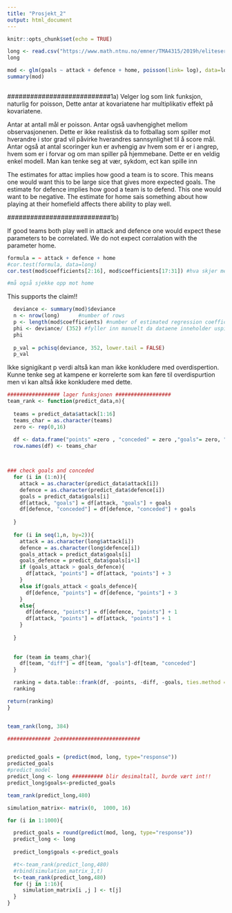 ```yaml
---
title: "Prosjekt_2"
output: html_document
---
```


```r
knitr::opts_chunk$set(echo = TRUE)
```


```r
long <- read.csv("https://www.math.ntnu.no/emner/TMA4315/2019h/eliteserie.csv")
long

mod <- glm(goals ~ attack + defence + home, poisson(link= log), data=long ) #log natural choice of link funk
summary(mod)
 

```
###########################1a)
Velger log som link funksjon, naturlig for poisson, Dette antar at kovariatene har multiplikativ effekt på kovariatene. 

Antar at antall mål er poisson. 
Antar også uavhengighet mellom observasjonenen. Dette er ikke realistisk da to fotballag som spiller mot hverandre i stor grad vil påvirke hverandres sannsynlighet til å score mål. 
Antar også at antal scoringer kun er avhengig av hvem som er er i angrep, hvem som er i forvar og om man spiller på hjemmebane. Dette er en veldig enkel modell. Man kan tenke seg at vær, sykdom, ect kan spille inn


The estimates for attac implies how good a team is to score. This means one would want this to be large sice that gives more expected goals. 
The estimate for defence implies how good a team is to defend. This one would want to be negative. 
The estimate for home sais something about how playing at their homefield affects there ability to play well. 


###########################1b)

If good teams both play well in attack and defence one would expect these parameters to be correlated. We do not expect corralation with the parameter home. 

```r
formula = ~ attack + defence + home
#cor.test(formula, data=long)
cor.test(mod$coefficients[2:16], mod$coefficients[17:31]) #hva skjer med dummi parameteren.

#må også sjekke opp mot home
```


This supports the claim!!

```r
  deviance <- summary(mod)$deviance
  n <- nrow(long)      #number of rows
  p <- length(mod$coefficients) #number of estimated regression coefficients
  phi <- deviance/ (352) #fyller inn manuelt da dataene inneholder uspilte kamper
  phi
  
  p_val = pchisq(deviance, 352, lower.tail = FALSE)
  p_val

```

Ikke signigikant p verdi altså kan man ikke konkludere med overdispertion. Kunne tenke seg at kampene er korrelerte som kan føre til overdispurtion men vi kan altså ikke konkludere med dette. 

```r
################# lager funksjonen ##################
team_rank <- function(predict_data,n){
    
  teams = predict_data$attack[1:16]
  teams_char = as.character(teams)
  zero <- rep(0,16)
  
  df <- data.frame("points" =zero , "conceded" = zero ,"goals"= zero, "diff" = zero)
  row.names(df) <- teams_char



### check goals and conceded
  for (i in (1:n)){
    attack = as.character(predict_data$attack[i])
    defence = as.character(predict_data$defence[i])
    goals = predict_data$goals[i]
    df[attack, "goals"] = df[attack, "goals"] + goals
    df[defence, "conceded"] = df[defence, "conceded"] + goals
    
  }
  
  for (i in seq(1,n, by=2)){
    attack = as.character(long$attack[i])
    defence = as.character(long$defence[i])
    goals_attack = predict_data$goals[i]
    goals_defence = predict_data$goals[i+1]
    if (goals_attack > goals_defence){
      df[attack, "points"] = df[attack, "points"] + 3
    }
    else if(goals_attack < goals_defence){
      df[defence, "points"] = df[defence, "points"] + 3
    }
    else{
      df[defence, "points"] = df[defence, "points"] + 1
      df[attack, "points"] = df[attack, "points"] + 1
    }
    
  }
  
  
  for (team in teams_char){
    df[team, "diff"] = df[team, "goals"]-df[team, "conceded"]
  }

  ranking = data.table::frank(df, -points, -diff, -goals, ties.method = "random")
  ranking

return(ranking)
}


team_rank(long, 384) 

```

```r
############## 2e##########################


predicted_goals = (predict(mod, long, type="response"))
predicted_goals
#predict_model
predict_long <- long ########## blir desimaltall, burde vært int!! 
predict_long$goals<-predicted_goals

team_rank(predict_long,480)

simulation_matrix<- matrix(0,  1000, 16)

for (i in 1:1000){

  predict_goals = round(predict(mod, long, type="response"))
  predict_long <- long 
  
  predict_long$goals <-predict_goals

  #t<-team_rank(predict_long,480)
  #rbind(simulation_matrix_1,t)
  t<-team_rank(predict_long,480)
  for (j in 1:16){
     simulation_matrix[i ,j ] <- t[j]
  }
}


```



